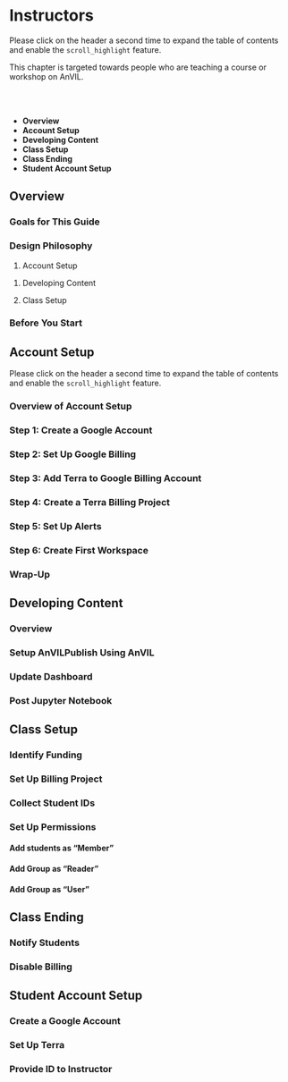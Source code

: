 # Instructors

::: {.fyi}
Please click on the header a second time to expand the table of contents and enable the `scroll_highlight` feature.
:::

This chapter is targeted towards people who are teaching a course or workshop on AnVIL.

<br> <!-- Capital letter makes part of below content indented which doesn't look good.. can remove the <br> if more text is added above -->
<br>

- **Overview**
- **Account Setup**
- **Developing Content**
- **Class Setup**
- **Class Ending**
- **Student Account Setup**

<!------------------------------------------>

## Overview

### Goals for This Guide

<!-- Google slide -->

### Design Philosophy

1. Account Setup 

<!-- done once e.g. Google free $300 credits -->

1. Developing Content

1. Class Setup

<!-- done for each class e.g. STRIDES? -->

### Before You Start

<!-- Checklist -->

<!------------------------------------------>

## Account Setup

::: {.fyi}
Please click on the header a second time to expand the table of contents and enable the `scroll_highlight` feature.
:::

### Overview of Account Setup

### Step 1: Create a Google Account

### Step 2: Set Up Google Billing

### Step 3: Add Terra to Google Billing Account

### Step 4: Create a Terra Billing Project

### Step 5: Set Up Alerts

### Step 6: Create First Workspace

### Wrap-Up

<!------------------------------------------>

## Developing Content

### Overview

### Setup AnVILPublish Using AnVIL

### Update Dashboard

### Post Jupyter Notebook

<!------------------------------------------>

## Class Setup

### Identify Funding

### Set Up Billing Project

### Collect Student IDs

### Set Up Permissions

#### Add students as “Member” 

<!-- to Terra Group (so don’t have to type every ID) -->

#### Add Group as “Reader” 

<!-- to Instructor Workspace (to allow clone of this workspace) -->

#### Add Group as “User” 

<!-- Roles on Billing Project (allow to clone any workspace) -->

<!------------------------------------------>

## Class Ending

### Notify Students

### Disable Billing

<!------------------------------------------>

## Student Account Setup

### Create a Google Account

### Set Up Terra

### Provide ID to Instructor

